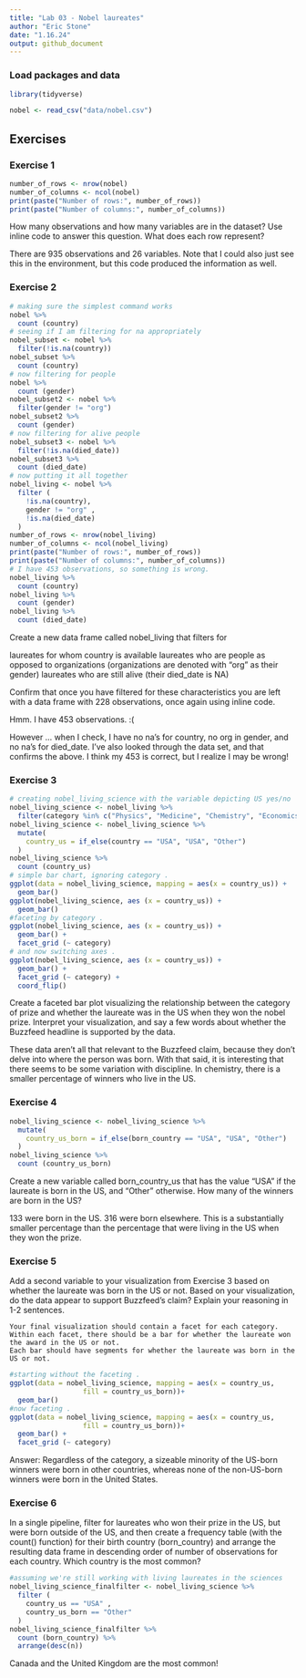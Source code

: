 ```yaml
---
title: "Lab 03 - Nobel laureates"
author: "Eric Stone"
date: "1.16.24"
output: github_document
---
```


### Load packages and data

```r
library(tidyverse) 
```

```r
nobel <- read_csv("data/nobel.csv")
```

## Exercises

### Exercise 1

```r
number_of_rows <- nrow(nobel)
number_of_columns <- ncol(nobel)
print(paste("Number of rows:", number_of_rows))
print(paste("Number of columns:", number_of_columns))
```

How many observations and how many variables are in the dataset? Use inline code to answer this question. What does each row represent?

There are 935 observations and 26 variables.  Note that I could also just see this in the environment, but this code produced the information as well.


### Exercise 2

```r
# making sure the simplest command works
nobel %>%
  count (country)
# seeing if I am filtering for na appropriately
nobel_subset <- nobel %>%
  filter(!is.na(country))
nobel_subset %>%
  count (country)
# now filtering for people
nobel %>%
  count (gender)
nobel_subset2 <- nobel %>%
  filter(gender != "org")
nobel_subset2 %>%
  count (gender)
# now filtering for alive people
nobel_subset3 <- nobel %>%
  filter(!is.na(died_date))
nobel_subset3 %>%
  count (died_date)
# now putting it all together
nobel_living <- nobel %>%
  filter (
    !is.na(country),
    gender != "org" ,
    !is.na(died_date)
  )
number_of_rows <- nrow(nobel_living)
number_of_columns <- ncol(nobel_living)
print(paste("Number of rows:", number_of_rows))
print(paste("Number of columns:", number_of_columns))
# I have 453 observations, so something is wrong.
nobel_living %>%
  count (country)
nobel_living %>%
  count (gender)
nobel_living %>%
  count (died_date)
```

Create a new data frame called nobel_living that filters for

   laureates for whom country is available
   laureates who are people as opposed to organizations (organizations are  denoted with "org" as their gender)
   laureates who are still alive (their died_date is NA)

Confirm that once you have filtered for these characteristics you are left with a data frame with 228 observations, once again using inline code.

Hmm.  I have 453 observations. :(

However ... when I check, I have no na's for country, no org in gender, and no na's for died_date.  I've also looked through the data set, and that confirms the above.  I think my 453 is correct, but I realize I may be wrong!

### Exercise 3


```r
# creating nobel_living_science with the variable depicting US yes/no
nobel_living_science <- nobel_living %>%
  filter(category %in% c("Physics", "Medicine", "Chemistry", "Economics"))
nobel_living_science <- nobel_living_science %>%
  mutate(
    country_us = if_else(country == "USA", "USA", "Other")
  )
nobel_living_science %>%
  count (country_us)
# simple bar chart, ignoring category .
ggplot(data = nobel_living_science, mapping = aes(x = country_us)) +
  geom_bar()
ggplot(nobel_living_science, aes (x = country_us)) +
  geom_bar()
#faceting by category .
ggplot(nobel_living_science, aes (x = country_us)) +
  geom_bar() +
  facet_grid (~ category)
# and now switching axes .
ggplot(nobel_living_science, aes (x = country_us)) +
  geom_bar() +
  facet_grid (~ category) +
  coord_flip()
```

Create a faceted bar plot visualizing the relationship between the category of prize and whether the laureate was in the US when they won the nobel prize. Interpret your visualization, and say a few words about whether the Buzzfeed headline is supported by the data.

These data aren't all that relevant to the Buzzfeed claim, because they don't delve into where the person was born. With that said, it is interesting that there seems to be some variation with discipline. In chemistry, there is a smaller percentage of winners who live in the US.


### Exercise 4


```r
nobel_living_science <- nobel_living_science %>%
  mutate(
    country_us_born = if_else(born_country == "USA", "USA", "Other")
  )
nobel_living_science %>%
  count (country_us_born)
```

Create a new variable called born_country_us that has the value "USA" if the laureate is born in the US, and "Other" otherwise. How many of the winners are born in the US?

133 were born in the US. 316 were born elsewhere. This is a substantially smaller percentage than the percentage that were living in the US when they won the prize.

### Exercise 5

Add a second variable to your visualization from Exercise 3 based on whether the laureate was born in the US or not. Based on your visualization, do the data appear to support Buzzfeed’s claim? Explain your reasoning in 1-2 sentences.

    Your final visualization should contain a facet for each category.
    Within each facet, there should be a bar for whether the laureate won the award in the US or not.
    Each bar should have segments for whether the laureate was born in the US or not.


```r
#starting without the faceting .
ggplot(data = nobel_living_science, mapping = aes(x = country_us, 
                  fill = country_us_born))+
  geom_bar()
#now faceting .
ggplot(data = nobel_living_science, mapping = aes(x = country_us, 
                  fill = country_us_born))+
  geom_bar() +
  facet_grid (~ category)
```
Answer:  Regardless of the category, a sizeable minority of the US-born winners were born in other countries, whereas none of the non-US-born winners were born in the United States.

### Exercise 6

In a single pipeline, filter for laureates who won their prize in the US, but were born outside of the US, and then create a frequency table (with the count() function) for their birth country (born_country) and arrange the resulting data frame in descending order of number of observations for each country. Which country is the most common?

```r
#assuming we're still working with living laureates in the sciences
nobel_living_science_finalfilter <- nobel_living_science %>%
  filter (
    country_us == "USA" ,
    country_us_born == "Other"
  )
nobel_living_science_finalfilter %>%
  count (born_country) %>%
  arrange(desc(n))
```

Canada and the United Kingdom are the most common!
